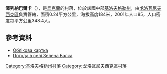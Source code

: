 {{coord|48|18|26|N|30|29|36|E|scale:100000|display=title}}

'''澤列納巴爾卡'''（{{lang-uk|Зелена Балка}}），是[[烏克蘭|烏克蘭]]的村落，位於該國中部[[基洛夫格勒州|基洛夫格勒州]]，由[[戈洛瓦尼夫西克區|戈洛瓦尼夫西克區]]負責管轄，面積0.24平方公里，海拔高度184米，2001年人口85，人口密度每平方公里348.4人。

==參考資料==
*[http://gska2.rada.gov.ua/pls/z7502/A005?rdat1=11.11.2008&rf7571=16594 Облікова картка]{{dead link|date=2018年3月 |bot=InternetArchiveBot |fix-attempted=yes }}
* [http://weather.in.ua/ua/kirovogradskaja/8795 Погода в селі Зелена Балка] {{Wayback|url=http://weather.in.ua/ua/kirovogradskaja/8795 |date=20160305095424 }}

{{DEFAULTSORT:Зелена Балка}}
[[Category:基洛夫格勒州村落|Category:基洛夫格勒州村落]]
[[Category:戈洛瓦尼夫西克區村落|Category:戈洛瓦尼夫西克區村落]]


{{Kirovohrad-geo-stub}}